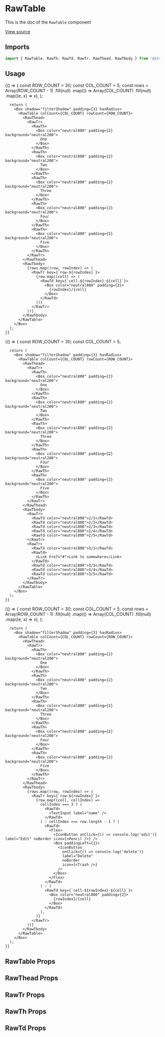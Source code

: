 <!--- RawTable.stories.mdx --->




<Meta title="Design System/Technical Components/RawTable" component={RawTable} />

# RawTable

This is the doc of the `RawTable` component

[View source](https://github.com/strapi/design-system/tree/main/packages/strapi-design-system/src/RawTable)

## Imports

```js
import { RawTable, RawTh, RawTd, RawTr, RawThead, RawTbody } from '@strapi/design-system';
```

## Usage

<Canvas>
  <Story name="base">
    {() => {
      const ROW_COUNT = 30;
      const COL_COUNT = 5;
      const rows = Array(ROW_COUNT - 1)
        .fill(null)
        .map(() =>
          Array(COL_COUNT)
            .fill(null)
            .map((e, x) => x),
        );

      return (
        <Box shadow="filterShadow" padding={3} hasRadius>
          <RawTable colCount={COL_COUNT} rowCount={ROW_COUNT}>
            <RawThead>
              <RawTr>
                <RawTh>
                  <Box color="neutral800" padding={2} background="neutral200">
                    One
                  </Box>
                </RawTh>
                <RawTh>
                  <Box color="neutral800" padding={2} background="neutral200">
                    Two
                  </Box>
                </RawTh>
                <RawTh>
                  <Box color="neutral800" padding={2} background="neutral200">
                    Three
                  </Box>
                </RawTh>
                <RawTh>
                  <Box color="neutral800" padding={2} background="neutral200">
                    Four
                  </Box>
                </RawTh>
                <RawTh>
                  <Box color="neutral800" padding={2} background="neutral200">
                    Five
                  </Box>
                </RawTh>
              </RawTr>
            </RawThead>
            <RawTbody>
              {rows.map((row, rowIndex) => (
                <RawTr key={`row-${rowIndex}`}>
                  {row.map((cell) => (
                    <RawTd key={`cell-${rowIndex}-${cell}`}>
                      <Box color="neutral800" padding={2}>
                        {rowIndex}/{cell}
                      </Box>
                    </RawTd>
                  ))}
                </RawTr>
              ))}
            </RawTbody>
          </RawTable>
        </Box>
      );
    }}

  </Story>
  <Story name="simple">
    {() => {
      const ROW_COUNT = 30;
      const COL_COUNT = 5;

      return (
        <Box shadow="filterShadow" padding={3} hasRadius>
          <RawTable colCount={COL_COUNT} rowCount={ROW_COUNT}>
            <RawThead>
              <RawTr>
                <RawTh>
                  <Box color="neutral800" padding={2} background="neutral200">
                    One
                  </Box>
                </RawTh>
                <RawTh>
                  <Box color="neutral800" padding={2} background="neutral200">
                    Two
                  </Box>
                </RawTh>
                <RawTh>
                  <Box color="neutral800" padding={2} background="neutral200">
                    Three
                  </Box>
                </RawTh>
                <RawTh>
                  <Box color="neutral800" padding={2} background="neutral200">
                    Four
                  </Box>
                </RawTh>
                <RawTh>
                  <Box color="neutral800" padding={2} background="neutral200">
                    Five
                  </Box>
                </RawTh>
              </RawTr>
            </RawThead>
            <RawTbody>
              <RawTr>
                <RawTd color="neutral800">2/1</RawTd>
                <RawTd color="neutral800">2/2</RawTd>
                <RawTd color="neutral800">2/3</RawTd>
                <RawTd color="neutral800">2/4</RawTd>
                <RawTd color="neutral800">2/5</RawTd>
              </RawTr>
              <RawTr>
                <RawTd color="neutral800">3/1</RawTd>
                <RawTd>
                  <Link href="#">Link to somewhere</Link>
                </RawTd>
                <RawTd color="neutral800">3/3</RawTd>
                <RawTd color="neutral800">3/4</RawTd>
                <RawTd color="neutral800">3/5</RawTd>
              </RawTr>
            </RawTbody>
          </RawTable>
        </Box>
      );
    }}

  </Story>
  <Story name="aria">
    {() => {
      const ROW_COUNT = 30;
      const COL_COUNT = 5;
      const rows = Array(ROW_COUNT - 1)
        .fill(null)
        .map(() =>
          Array(COL_COUNT)
            .fill(null)
            .map((e, x) => x),
        );

      return (
        <Box shadow="filterShadow" padding={3} hasRadius>
          <RawTable colCount={COL_COUNT} rowCount={ROW_COUNT}>
            <RawThead>
              <RawTr>
                <RawTh>
                  <Box color="neutral800" padding={2} background="neutral200">
                    One
                  </Box>
                </RawTh>
                <RawTh>
                  <Box color="neutral800" padding={2} background="neutral200">
                    Two
                  </Box>
                </RawTh>
                <RawTh>
                  <Box color="neutral800" padding={2} background="neutral200">
                    Three
                  </Box>
                </RawTh>
                <RawTh>
                  <Box color="neutral800" padding={2} background="neutral200">
                    Four
                  </Box>
                </RawTh>
                <RawTh>
                  <Box color="neutral800" padding={2} background="neutral200">
                    Five
                  </Box>
                </RawTh>
              </RawTr>
            </RawThead>
            <RawTbody>
              {rows.map((row, rowIndex) => (
                <RawTr key={`row-${rowIndex}`}>
                  {row.map((cell, cellIndex) =>
                    cellIndex === 3 ? (
                      <RawTd>
                        <TextInput label="name" />
                      </RawTd>
                    ) : cellIndex === row.length - 1 ? (
                      <RawTd>
                        <Flex>
                          <IconButton onClick={() => console.log('edit')} label="Edit" noBorder icon={<Pencil />} />
                          <Box paddingLeft={1}>
                            <IconButton
                              onClick={() => console.log('delete')}
                              label="Delete"
                              noBorder
                              icon={<Trash />}
                            />
                          </Box>
                        </Flex>
                      </RawTd>
                    ) : (
                      <RawTd key={`cell-${rowIndex}-${cell}`}>
                        <Box color="neutral800" padding={2}>
                          {rowIndex}/{cell}
                        </Box>
                      </RawTd>
                    ),
                  )}
                </RawTr>
              ))}
            </RawTbody>
          </RawTable>
        </Box>
      );
    }}

  </Story>
</Canvas>

## RawTable Props

<ArgsTable of={RawTable} />

## RawThead Props

<ArgsTable of={RawThead} />

## RawTr Props

<ArgsTable of={RawTr} />

## RawTh Props

<ArgsTable of={RawTh} />

## RawTd Props

<ArgsTable of={RawTd} />
